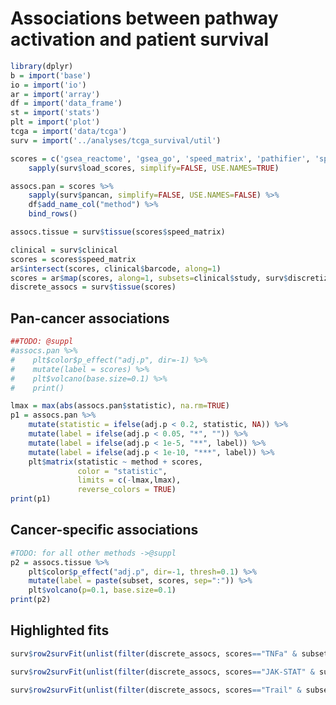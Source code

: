 # Associations between pathway activation and patient survival

```r
library(dplyr)
b = import('base')
io = import('io')
ar = import('array')
df = import('data_frame')
st = import('stats')
plt = import('plot')
tcga = import('data/tcga')
surv = import('../analyses/tcga_survival/util')

scores = c('gsea_reactome', 'gsea_go', 'speed_matrix', 'pathifier', 'spia', 'paradigm') %>%
    sapply(surv$load_scores, simplify=FALSE, USE.NAMES=TRUE)

assocs.pan = scores %>%
    sapply(surv$pancan, simplify=FALSE, USE.NAMES=FALSE) %>%
    df$add_name_col("method") %>%
    bind_rows()

assocs.tissue = surv$tissue(scores$speed_matrix)

clinical = surv$clinical
scores = scores$speed_matrix
ar$intersect(scores, clinical$barcode, along=1)
scores = ar$map(scores, along=1, subsets=clinical$study, surv$discretize_quartiles)
discrete_assocs = surv$tissue(scores)
```

## Pan-cancer associations

```r
##TODO: @suppl
#assocs.pan %>%
#    plt$color$p_effect("adj.p", dir=-1) %>%
#    mutate(label = scores) %>%
#    plt$volcano(base.size=0.1) %>%
#    print()
```

```r
lmax = max(abs(assocs.pan$statistic), na.rm=TRUE)
p1 = assocs.pan %>%
    mutate(statistic = ifelse(adj.p < 0.2, statistic, NA)) %>%
    mutate(label = ifelse(adj.p < 0.05, "*", "")) %>%
    mutate(label = ifelse(adj.p < 1e-5, "**", label)) %>%
    mutate(label = ifelse(adj.p < 1e-10, "***", label)) %>%
    plt$matrix(statistic ~ method + scores,
               color = "statistic",
               limits = c(-lmax,lmax),
               reverse_colors = TRUE)
print(p1)
```

## Cancer-specific associations

```r
#TODO: for all other methods ->@suppl
p2 = assocs.tissue %>%
    plt$color$p_effect("adj.p", dir=-1, thresh=0.1) %>%
    mutate(label = paste(subset, scores, sep=":")) %>%
    plt$volcano(p=0.1, base.size=0.1)
print(p2)
```

## Highlighted fits

```r
surv$row2survFit(unlist(filter(discrete_assocs, scores=="TNFa" & subset=="KIRC")))
```

```r
surv$row2survFit(unlist(filter(discrete_assocs, scores=="JAK-STAT" & subset=="LGG")))
```

```r
surv$row2survFit(unlist(filter(discrete_assocs, scores=="Trail" & subset=="CESC")))
```
